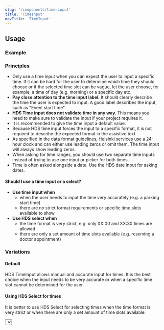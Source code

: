 ```yaml
---
slug: '/components/time-input'
title: 'TimeInput'
navTitle: 'TimeInput'
---
```




## Usage

### Example

<PlaygroundPreview>
  <TimeInput
    id="timeinput"
    label="Label"
    hoursLabel="hours"
    minutesLabel="minutes"
    helperText="Assistive text"
    defaultValue="12:00"
    required
    style={{ maxWidth: '320px' }}
  />
</PlaygroundPreview>

### Principles

- Only use a time input when you can expect the user to input a specific time. If it can be hard for the user to determine which time they should choose or if the selected time slot can be vague, let the user choose, for example, a time of day (e.g. morning) or a specific day etc.
- **Pay close attention to the time input label.** It should clearly describe the time the user is expected to input. A good label describes the input, such as "Event start time".
- **HDS Time input does not validate time in any way.** This means you need to make sure to validate the input if your project requires it.
- It is recommended to give the time input a default value.
- Because HDS time input forces the input to a specific format, it is not required to describe the expected format in the assistive text.
- As specified in <InternalLink href="/foundation/guidelines/data-formats">the data format guidelines</InternalLink>, Helsinki services use a 24-hour clock and can either use leading zeros or omit them. The time input will always show leading zeros.
- When asking for time ranges, you should use two separate time inputs instead of trying to use one input or picker for both times.
- Time is often asked alongside a date. Use the <InternalLink href="/components/date-input">HDS date input</InternalLink> for asking dates.

#### Should I use a time input or a select?

- **Use time input when**
  - when the user needs to input the time very accurately (e.g. a parking start time)
  - there are no strict format requirements or specific time slots available to show
- **Use HDS select when**
  - the time format is very strict, e.g. only XX:00 and XX:30 times are allowed
  - there are only a set amount of time slots available (e.g. reserving a doctor appointment)

### Variations

#### Default

HDS TimeInput allows manual and accurate input for times. It is the best choice when the input needs to be very accurate or when a specific time slot cannot be determined for the user.

<PlaygroundPreview>
  <TimeInput
    id="timeinput-default"
    label="Label"
    hoursLabel="hours"
    minutesLabel="minutes"
    helperText="Assistive text"
    defaultValue="12:00"
    required
    style={{ maxWidth: '320px' }}
  />
</PlaygroundPreview>

#### Using HDS Select for times

It is better to use <InternalLink href="/components/dropdown#select-single-selection">HDS Select</InternalLink> for selecting times when the time format is very strict or when there are only a set amount of time slots available.

<PlaygroundPreview>
  <Select
    id="timeinput-select"
    required
    label="Label"
    helper="Assistive text"
    options={[{ label: '12:00' }, { label: '14:00' }, { label: '16:00' }, { label: '18:00' }]}
    style={{ maxWidth: '320px' }}
  />
</PlaygroundPreview>
